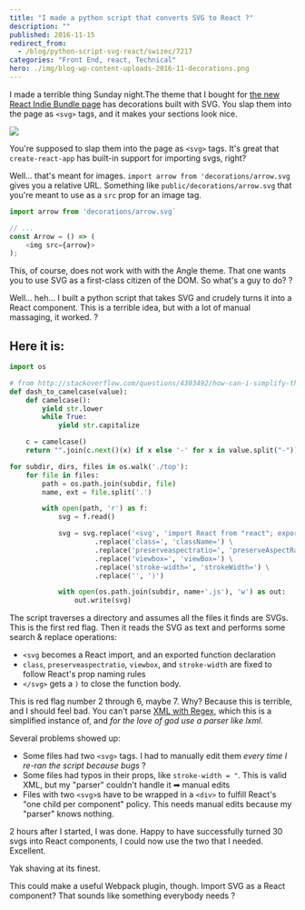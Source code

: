 ```yaml
---
title: "I made a python script that converts SVG to React ?"
description: ""
published: 2016-11-15
redirect_from:
  - /blog/python-script-svg-react/swizec/7217
categories: "Front End, react, Technical"
hero: ./img/blog-wp-content-uploads-2016-11-decorations.png
---
```


I made a terrible thing Sunday night.The theme that I bought for [the new React Indie Bundle page](https://swizec.com/blog/livecoding-26-new-page-react-indie-bundle/swizec/7211) has decorations built with SVG. You slap them into the page as `<svg>` tags, and it makes your sections look nice.

![](./img/blog-wp-content-uploads-2016-11-decorations.png)

You're supposed to slap them into the page as `<svg>` tags. It's great that `create-react-app` has built-in support for importing svgs, right?

Well… that's meant for images. `import arrow from 'decorations/arrow.svg` gives you a relative URL. Something like `public/decorations/arrow.svg` that you're meant to use as a `src` prop for an image tag.

```javascript
import arrow from 'decorations/arrow.svg`

// ...
const Arrow = () => (
    <img src={arrow}>
);
```

This, of course, does not work with with the Angle theme. That one wants you to use SVG as a first-class citizen of the DOM. So what's a guy to do? ?

Well… heh… I built a python script that takes SVG and crudely turns it into a React component. This is a terrible idea, but with a lot of manual massaging, it worked. ?

## Here it is:

```python
import os

# from http://stackoverflow.com/questions/4303492/how-can-i-simplify-this-conversion-from-underscore-to-camelcase-in-python
def dash_to_camelcase(value):
    def camelcase():
        yield str.lower
        while True:
            yield str.capitalize

    c = camelcase()
    return "".join(c.next()(x) if x else '-' for x in value.split("-"))

for subdir, dirs, files in os.walk('./top'):
    for file in files:
        path = os.path.join(subdir, file)
        name, ext = file.split('.')

        with open(path, 'r') as f:
            svg = f.read()

            svg = svg.replace('<svg', 'import React from "react"; export const %s = () => (<svg' % dash_to_camelcase(name), 1) \
                     .replace('class=', 'className=') \
                     .replace('preserveaspectratio=', 'preserveAspectRatio=') \
                     .replace('viewbox=', 'viewBox=') \
                     .replace('stroke-width=', 'strokeWidth=') \
                     .replace('', ')')

            with open(os.path.join(subdir, name+'.js'), 'w') as out:
                out.write(svg)
```

The script traverses a directory and assumes all the files it finds are SVGs. This is the first red flag. Then it reads the SVG as text and performs some search & replace operations:

- `<svg` becomes a React import, and an exported function declaration
- `class`, `preserveaspectratio`, `viewbox`, and `stroke-width` are fixed to follow React's prop naming rules
- `</svg>` gets a `)` to close the function body.

This is red flag number 2 through 6, maybe 7. Why? Because this is terrible, and I should feel bad. You can't parse [XML with Regex](http://stackoverflow.com/questions/1732348/regex-match-open-tags-except-xhtml-self-contained-tags), which this is a simplified instance of, and _for the love of god use a parser like lxml_.

Several problems showed up:

- Some files had two `<svg>` tags. I had to manually edit them _every time I re-ran the script because bugs_ ?
- Some files had typos in their props, like `stroke-width = "`. This is valid XML, but my "parser" couldn't handle it ➡ manual edits
- Files with two `<svg>`s have to be wrapped in a `<div>` to fulfill React's "one child per component" policy. This needs manual edits because my "parser" knows nothing.

2 hours after I started, I was done. Happy to have successfully turned 30 svgs into React components, I could now use the two that I needed. Excellent.

Yak shaving at its finest.

This could make a useful Webpack plugin, though. Import SVG as a React component? That sounds like something everybody needs ?
